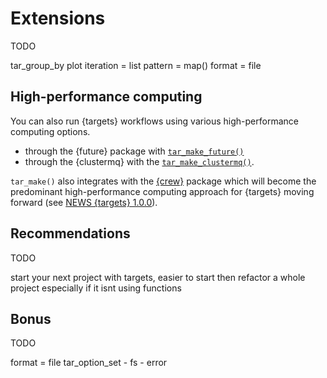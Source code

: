 # Extensions


TODO 

tar_group_by
plot
iteration = list
pattern = map()
format = file


## High-performance computing

You can also run {targets} workflows using various high-performance computing options. 

- through the {future} package with [`tar_make_future()`](https://docs.ropensci.org/targets/reference/tar_make_future.html)
- through the {clustermq} with the [`tar_make_clustermq()`](https://docs.ropensci.org/targets/reference/tar_make_clustermq.html). 

`tar_make()` also integrates with the [{crew}](https://github.com/wlandau/crew) package which will become the predominant high-performance computing approach for {targets} moving forward (see [NEWS {targets} 1.0.0](https://github.com/ropensci/targets/blob/main/NEWS.md#targets-100)).

## Recommendations
TODO

start your next project with targets, easier to start then refactor a whole project especially if it isnt using functions


## Bonus
TODO

format = file
tar_option_set
- fs 
- error
